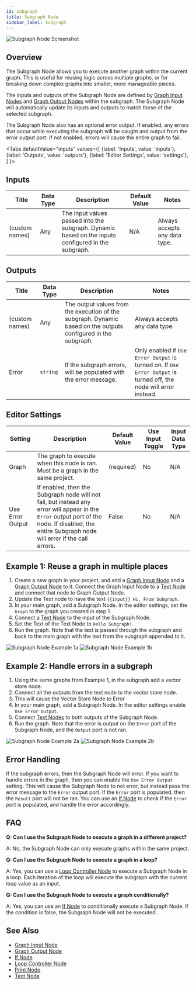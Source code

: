 ```yaml
---
id: subgraph
title: Subgraph Node
sidebar_label: Subgraph
---
```



![Subgraph Node Screenshot](./assets/subgraph-node.png)

## Overview

The Subgraph Node allows you to execute another graph within the current graph. This is useful for reusing logic across multiple graphs, or for breaking down complex graphs into smaller, more manageable pieces.

The inputs and outputs of the Subgraph Node are defined by [Graph Input Nodes](./graph-input.mdx) and [Graph Output Nodes](./graph-output.mdx) within the subgraph. The Subgraph Node will automatically update its inputs and outputs to match those of the selected subgraph.

The Subgraph Node also has an optional error output. If enabled, any errors that occur while executing the subgraph will be caught and output from the error output port. If not enabled, errors will cause the entire graph to fail.

<Tabs
  defaultValue="inputs"
  values={[
    {label: 'Inputs', value: 'inputs'},
    {label: 'Outputs', value: 'outputs'},
    {label: 'Editor Settings', value: 'settings'},
  ]
}>

<TabItem value="inputs">

## Inputs

| Title          | Data Type | Description                                                                                           | Default Value | Notes                                                                                                                          |
| -------------- | --------- | ----------------------------------------------------------------------------------------------------- | ------------- | ------------------------------------------------------------------------------------------------------------------------------ |
| (custom names) | Any       | The input values passed into the subgraph. Dynamic based on the inputs configured in the subgraph.   | N/A           | Always accepts any data type.                                                                                                  |

</TabItem>

<TabItem value="outputs">

## Outputs

| Title          | Data Type | Description                                                                                           | Notes                                                                                                                          |
| -------------- | --------- | ----------------------------------------------------------------------------------------------------- | ------------------------------------------------------------------------------------------------------------------------------ |
| (custom names) | Any       | The output values from the execution of the subgraph. Dynamic based on the outputs configured in the subgraph. | Always accepts any data type.                                                                                                  |
| Error          | `string`  | If the subgraph errors, will be populated with the error message.                                     | Only enabled if `Use Error Output` is turned on. If `Use Error Output` is turned off, the node will error instead.             |

</TabItem>

<TabItem value="settings">

## Editor Settings

| Setting          | Description                                                                                                                                                                                                | Default Value                  | Use Input Toggle | Input Data Type |
| ---------------- | ---------------------------------------------------------------------------------------------------------------------------------------------------------------------------------------------------------- | ------------------------------ | ---------------- | --------------- |
| Graph            | The graph to execute when this node is ran. Must be a graph in the same project.                                                                                                                           | (required)                     | No               | N/A             |
| Use Error Output | If enabled, then the Subgraph node will not fail, but instead any error will appear in the `Error` output port of the node. If disabled, the entire Subgraph node will error if the call errors. | False                           | No               | N/A             |

</TabItem>

</Tabs>

## Example 1: Reuse a graph in multiple places

1. Create a new graph in your project, and add a [Graph Input Node](./graph-input.mdx) and a [Graph Output Node](./graph-output.mdx) to it. Connect the Graph Input Node to a [Text Node](./text.mdx) and connect that node to Graph Output Node.
2. Update the Text node to have the text `{{input}}
Hi, From Subgraph`.
3. In your main graph, add a Subgraph Node. In the editor settings, set the `Graph` to the graph you created in step 1.
4. Connect a [Text Node](./text.mdx) to the input of the Subgraph Node.
5. Set the Text of the Text Node to `Hello Subgraph!`.
5. Run the graph. Note that the text is passed through the subgraph and back to the main graph with the text from the subgraph appended to it.


![Subgraph Node Example 1a](./assets/subgraph-node-example-01a.png)
![Subgraph Node Example 1b](./assets/subgraph-node-example-01b.png)

## Example 2: Handle errors in a subgraph

1. Using the same graphs from Example 1, in the subgraph add a vector store node.
2. Connect all the outputs from the text node to the vector store node.
3. This will cause the Vector Store Node to Error
3. In your main graph, add a Subgraph Node. In the editor settings enable `Use Error Output`.
4. Connect [Text Nodes](./text.mdx) to both outputs of the Subgraph Node.
5. Run the graph. Note that the error is output on the `Error` port of the Subgraph Node, and the `Output` port is not ran.

![Subgraph Node Example 2a](./assets/subgraph-node-example-02a.png)
![Subgraph Node Example 2b](./assets/subgraph-node-example-02b.png)

## Error Handling

If the subgraph errors, then the Subgraph Node will error. If you want to handle errors in the graph, then you can enable the `Use Error Output` setting. This will cause the Subgraph Node to not error, but instead pass the error message to the `Error` output port. If the `Error` port is populated, then the `Result` port will not be ran. You can use an [If Node](./if.mdx) to check if the `Error` port is populated, and handle the error accordingly.

## FAQ

**Q: Can I use the Subgraph Node to execute a graph in a different project?**

A: No, the Subgraph Node can only execute graphs within the same project.

**Q: Can I use the Subgraph Node to execute a graph in a loop?**

A: Yes, you can use a [Loop Controller Node](./loop-controller.mdx) to execute a Subgraph Node in a loop. Each iteration of the loop will execute the subgraph with the current loop value as an input.

**Q: Can I use the Subgraph Node to execute a graph conditionally?**

A: Yes, you can use an [If Node](./if.mdx) to conditionally execute a Subgraph Node. If the condition is false, the Subgraph Node will not be executed.

## See Also

- [Graph Input Node](./graph-input.mdx)
- [Graph Output Node](./graph-output.mdx)
- [If Node](./if.mdx)
- [Loop Controller Node](./loop-controller.mdx)
- [Print Node](./print.mdx)
- [Text Node](./text.mdx)
